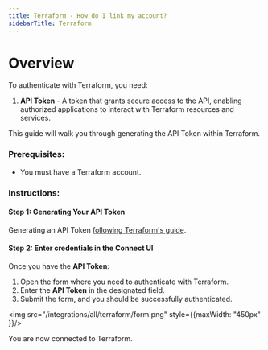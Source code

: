 ```yaml
---
title: Terraform - How do I link my account?
sidebarTitle: Terraform
---
```


# Overview

To authenticate with Terraform, you need:
1. **API Token** - A token that grants secure access to the API, enabling authorized applications to interact with Terraform resources and services.

This guide will walk you through generating the API Token within Terraform.

### Prerequisites:

- You must have a Terraform account.

### Instructions:

#### Step 1: Generating Your API Token

Generating an API Token [following Terraform's guide](https://developer.hashicorp.com/terraform/cloud-docs/users-teams-organizations/api-tokens).

#### Step 2: Enter credentials in the Connect UI

Once you have the **API Token**:
1. Open the form where you need to authenticate with Terraform.
2. Enter the **API Token** in the designated field.
3. Submit the form, and you should be successfully authenticated.

<img src="/integrations/all/terraform/form.png" style={{maxWidth: "450px" }}/>

You are now connected to Terraform.
